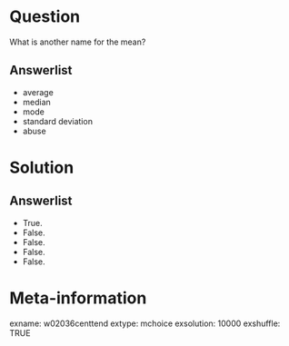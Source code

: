 Question
========
What is another name for the mean?

Answerlist
----------
* average
* median
* mode
* standard deviation
* abuse


Solution
========

Answerlist
----------
* True.
* False.
* False.
* False.
* False.


Meta-information
================
exname: w02036centtend
extype: mchoice
exsolution: 10000
exshuffle: TRUE